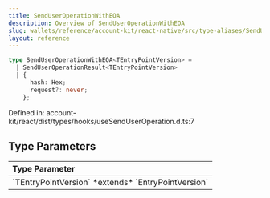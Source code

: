 ```yaml
---
title: SendUserOperationWithEOA
description: Overview of SendUserOperationWithEOA
slug: wallets/reference/account-kit/react-native/src/type-aliases/SendUserOperationWithEOA
layout: reference
---
```


```ts
type SendUserOperationWithEOA<TEntryPointVersion> =
  | SendUserOperationResult<TEntryPointVersion>
  | {
      hash: Hex;
      request?: never;
    };
```

Defined in: account-kit/react/dist/types/hooks/useSendUserOperation.d.ts:7

## Type Parameters

<table>
  <thead>
    <tr>
      <th align="left">Type Parameter</th>
    </tr>
  </thead>

  <tbody>
    <tr>
      <td>
        `TEntryPointVersion` *extends* `EntryPointVersion`
      </td>
    </tr>
  </tbody>
</table>
